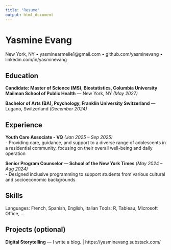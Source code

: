 ```yaml
---
title: "Resume"
output: html_document
---
```


# Yasmine Evang
New York, NY • yasminearmelle1@gmail.com • github.com/yasminevang • linkedin.com/in/yasminevang

## Education
**Candidate: Master of Science (MS), Biostatistics, Columbia University Mailman School of Public Health** — New York, NY *(May 2027)*  

**Bachelor of Arts (BA), Psychology, Franklin University Switzerland** — Lugano, Switzerland *(December 2024)*  


## Experience
**Youth Care Associate - VQ** *(Jan 2025 – Sep 2025)*  
- Providing care, guidance, and support to a diverse range of adolescents in a residential community,
focusing on their overall well-being and daily operation

**Senior Program Counselor — School of the New York Times** *(May 2024 – Aug 2024)*  
- Designed inclusive programming to support students from various cultural and socioeconomic
backgrounds

## Skills
Languages: French, Spanish, English, Italian
Tools: R, Tableau, Microsoft Office, …  

## Projects (optional)
**Digital Storytelling** — I write a blog.  | https://yasminevang.substack.com/


